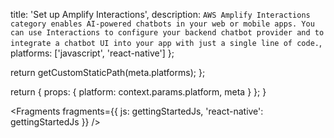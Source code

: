 
  title: 'Set up Amplify Interactions',
  description: `AWS Amplify Interactions category enables AI-powered chatbots in your web or mobile apps. You can use Interactions to configure your backend chatbot provider and to integrate a chatbot UI into your app with just a single line of code.`,
  platforms: ['javascript', 'react-native']
};

  return getCustomStaticPath(meta.platforms);
};

  return {
    props: {
      platform: context.params.platform,
      meta
    }
  };
}


<Fragments
  fragments={{
    js: gettingStartedJs,
    'react-native': gettingStartedJs
  }}
/>
